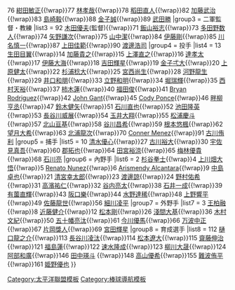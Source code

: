 {{Navbox
|name = 北海道日本火腿鬥士球團球員名單
|state = <includeonly>collapsed</includeonly>
|title = [[北海道日本火腿鬥士|<span style="color:#fff;">北海道日本火腿鬥士球員名單</span>]] 2022
|titlestyle = background:#069; color:#fff;
|groupstyle = background:#990; color:#fff;
|group1 = 監督
|list1 = 1 [[新庄剛志]]
|group2 = 一軍教練
|list2 = {{nowrap begin}}72 [[山田勝彥]]{{!wrap}}76 [[紺田敏正]]{{!wrap}}77 [[林孝哉]]{{!wrap}}78 [[稻田直人]]{{!wrap}}82 [[加藤武治]]{{!wrap}}83 [[島崎毅]]{{!wrap}}88 [[金子誠]]{{!wrap}}89 [[武田勝]]{{nowrap end}}
|group3 = 二軍監督・教練
|list3 = {{nowrap begin}}92 [[木田優夫]](監督){{!wrap}}71 [[飯山裕志]]{{!wrap}}73 [[多田野数人]]{{!wrap}}74 [[矢野謙次]]{{!wrap}}75 [[山中潔]]{{!wrap}}84 [[伊藤剛]]{{!wrap}}85 [[川名慎一]]{{!wrap}}87 [[上田佳範]]{{!wrap}}90 [[渡邊浩司]]{{nowrap end}}
|group4 = 投手
|list4 = {{nowrap begin}}13 [[生田目翼]]{{!wrap}}14 [[加藤貴之]]{{!wrap}}15 [[上澤直之]]{{!wrap}}16 [[達孝太]]{{!wrap}}17 [[伊藤大海]]{{!wrap}}18 [[吉田輝星]]{{!wrap}}19 [[金子弌大]]{{!wrap}}20 [[上原健太]]{{!wrap}}22 [[杉浦稔大]]{{!wrap}}25 [[宮西尚生]]{{!wrap}}28 [[河野龍生]]{{!wrap}}29 [[井口和朋]]{{!wrap}}33 [[立野和明]]{{!wrap}}34 [[堀瑞輝]]{{!wrap}}35 [[西村天裕]]{{!wrap}}37 [[柿木蓮]]{{!wrap}}40 [[福田俊]]{{!wrap}}41 [[布萊恩·羅德里奎|Bryan Rodriguez]]{{!wrap}}42 [[John Gant]]{{!wrap}}45 [[Cody Ponce]]{{!wrap}}46 [[畔柳亨丞]]{{!wrap}}47 [[鈴木健矢]]{{!wrap}}51 [[石川直也]]{{!wrap}}52 [[池田隆英]]{{!wrap}}53 [[長谷川威展]]{{!wrap}}54 [[玉井大翔]]{{!wrap}}55 [[松浦慶斗]]{{!wrap}}57 [[北山亘基]]{{!wrap}}58 [[谷川昌希]]{{!wrap}}59 [[根本悠楓]]{{!wrap}}62 [[望月大希]]{{!wrap}}63 [[北浦龍次]]{{!wrap}}70 [[Conner Menez]]{{!wrap}}91 [[古川侑利]]{{nowrap end}}
|group5 = 捕手
|list5 = {{nowrap begin}}10 [[清水優心]]{{!wrap}}27 [[古川裕大]]{{!wrap}}30 [[宇佐見真吾]]{{!wrap}}60 [[郡拓也]]{{!wrap}}64 [[田宮裕涼]]{{!wrap}}65 [[梅林優貴]]{{!wrap}}68 [[石川亮]]{{nowrap end}}
|group6 = 內野手
|list6 = {{nowrap begin}}2 [[杉谷拳士]]{{!wrap}}4 [[上川畑大悟]]{{!wrap}}5 [[Renato Nunez]]{{!wrap}}6 [[Arismendy Alcantara]]{{!wrap}}9 [[中島卓也]]{{!wrap}}21 [[清宮幸太郎]]{{!wrap}}23 [[渡邊諒]]{{!wrap}}24 [[野村佑希]]{{!wrap}}31 [[高濱祐仁]]{{!wrap}}32 [[谷内亮太]]{{!wrap}}38 [[石井一成]]{{!wrap}}39 [[有薗直輝]]{{!wrap}}43 [[阪口樂]]{{!wrap}}44 [[水野達稀]]{{!wrap}}48 [[上野響平]]{{!wrap}}49 [[佐藤龍世]]{{!wrap}}56 [[細川凌平]]{{nowrap end}}
|group7 = 外野手
|list7 = {{nowrap begin}}3 [[王柏融]]{{!wrap}}8 [[近藤健介]]{{!wrap}}12 [[松本剛 (棒球選手)|松本剛]]{{!wrap}}26 [[淺間大基]]{{!wrap}}36 [[木村文紀]]{{!wrap}}50 [[五十幡亮汰]]{{!wrap}}61 [[今川優馬]]{{!wrap}}66 [[万波中正]]{{!wrap}}67 [[片岡獎人]]{{!wrap}}69 [[宮田輝星]]{{nowrap end}}
|group8 = 育成選手
|list8 = {{nowrap begin}}112 [[樋口龍之介]]{{!wrap}}113 [[長谷川凌汰]]{{!wrap}}114 [[松本遼大]]{{!wrap}}115 [[齋藤伸治]]{{!wrap}}121 [[福島蓮]]{{!wrap}}122 [[速水隆成]]{{!wrap}}123 [[柳川大晟]]{{!wrap}}124 [[阿部和廣]]{{!wrap}}146 [[田中瑛斗]] {{!wrap}}148 [[高山優希]]{{!wrap}}155 [[難波侑平]]{{!wrap}}161 [[姫野優也]]
}}<noinclude>
[[Category:太平洋聯盟模板]]
[[Category:棒球導航模板]]
</noinclude>